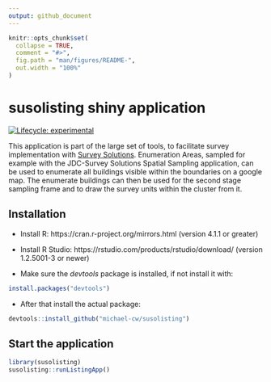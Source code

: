 ```yaml
---
output: github_document
---
```


<!-- README.md is generated from README.Rmd. Please edit that file -->

```r
knitr::opts_chunk$set(
  collapse = TRUE,
  comment = "#>",
  fig.path = "man/figures/README-",
  out.width = "100%"
)
```

# susolisting shiny application

<!-- badges: start -->
[![Lifecycle: experimental](https://img.shields.io/badge/lifecycle-experimental-orange.svg)](https://lifecycle.r-lib.org/articles/stages.html#experimental)
<!-- badges: end -->

This application is part of the large set of tools, to facilitate survey implementation with
[Survey Solutions](https://docs.mysurvey.solutions/). Enumeration Areas, sampled for example
with the JDC-Survey Solutions Spatial Sampling application, can be used to enumerate all buildings
visible within the boundaries on a google map. The enumerate buildings can then be used for the
second stage sampling frame and to draw the survey units within the cluster from it.

## Installation

* Install R: https://cran.r-project.org/mirrors.html (version 4.1.1 or greater)

* Install R Studio: https://rstudio.com/products/rstudio/download/ (version 1.2.5001-3 or newer)

* Make sure the *devtools* package is installed, if not install it with:

```r
install.packages("devtools")

```


* After that install the actual package:

```r
devtools::install_github("michael-cw/susolisting")

```

## Start the application

```r
library(susolisting)
susolisting::runListingApp()

```

